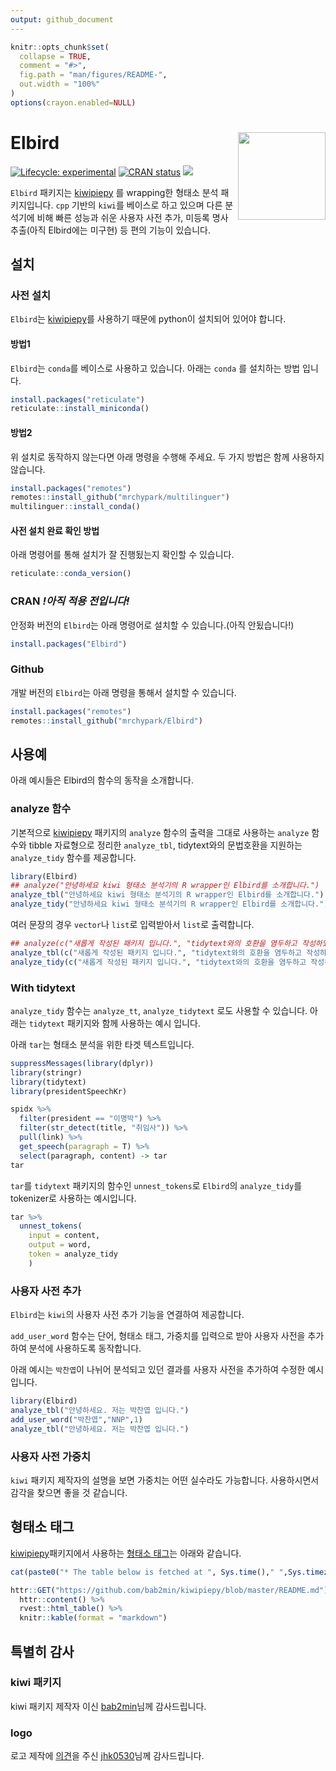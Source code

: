 ```yaml
---
output: github_document
---
```


<!-- README_kr.md is generated from README_kr.Rmd. Please edit that file -->

```r
knitr::opts_chunk$set(
  collapse = TRUE,
  comment = "#>",
  fig.path = "man/figures/README-",
  out.width = "100%"
)
options(crayon.enabled=NULL)
```

# Elbird <img src="man/figures/logo.png" align="right" height=140/>

<!-- badges: start -->
[![Lifecycle: experimental](https://img.shields.io/badge/lifecycle-experimental-orange.svg)](https://www.tidyverse.org/lifecycle/#experimental)
[![CRAN status](https://www.r-pkg.org/badges/version/Elbird)](https://CRAN.R-project.org/package=Elbird)
[![](https://cranlogs.r-pkg.org/badges/Elbird)](https://cran.r-project.org/package=Elbird)
<!-- badges: end -->

`Elbird` 패키지는 [kiwipiepy](https://github.com/bab2min/kiwipiepy) 를 wrapping한 형태소 분석 패키지입니다.
`cpp` 기반의 `kiwi`를 베이스로 하고 있으며 다른 분석기에 비해 빠른 성능과 쉬운 사용자 사전 추가, 미등록 명사 추출(아직 Elbird에는 미구현) 등 편의 기능이 있습니다.

## 설치

### 사전 설치

`Elbird`는 [kiwipiepy](https://github.com/bab2min/kiwipiepy)를 사용하기 때문에 python이 설치되어 있어야 합니다. 


#### 방법1

`Elbird`는 `conda`를 베이스로 사용하고 있습니다. 아래는 `conda` 를 설치하는 방법 입니다.

``` r
install.packages("reticulate")
reticulate::install_miniconda()
```

#### 방법2

위 설치로 동작하지 않는다면 아래 명령을 수행해 주세요.
두 가지 방법은 함께 사용하지 않습니다.

``` r
install.packages("remotes")
remotes::install_github("mrchypark/multilinguer")
multilinguer::install_conda()
```

#### 사전 설치 완료 확인 방법

아래 명령어를 통해 설치가 잘 진행됬는지 확인할 수 있습니다.

```r
reticulate::conda_version()
```

### CRAN *!아직 적용 전입니다!*

안정화 버전의 `Elbird`는 아래 명령어로 설치할 수 있습니다.(아직 안됬습니다!)

```r
install.packages("Elbird")
```

### Github

개발 버전의 `Elbird`는 아래 명령을 통해서 설치할 수 있습니다.

``` r
install.packages("remotes")
remotes::install_github("mrchypark/Elbird")
```

## 사용예

아래 예시들은 Elbird의 함수의 동작을 소개합니다.

### analyze 함수

기본적으로 [kiwipiepy](https://github.com/bab2min/kiwipiepy) 패키지의 `analyze` 함수의 출력을 그대로 사용하는 `analyze` 함수와 tibble 자료형으로 정리한 `analyze_tbl`, tidytext와의 문법호환을 지원하는 `analyze_tidy` 함수를 제공합니다.

```r
library(Elbird)
## analyze("안녕하세요 kiwi 형태소 분석기의 R wrapper인 Elbird를 소개합니다.")
analyze_tbl("안녕하세요 kiwi 형태소 분석기의 R wrapper인 Elbird를 소개합니다.")
analyze_tidy("안녕하세요 kiwi 형태소 분석기의 R wrapper인 Elbird를 소개합니다.")
```

여러 문장의 경우 `vector`나 `list`로 입력받아서 `list`로 출력합니다.

```r
## analyze(c("새롭게 작성된 패키지 입니다.", "tidytext와의 호환을 염두하고 작성하였습니다."))
analyze_tbl(c("새롭게 작성된 패키지 입니다.", "tidytext와의 호환을 염두하고 작성하였습니다."))
analyze_tidy(c("새롭게 작성된 패키지 입니다.", "tidytext와의 호환을 염두하고 작성하였습니다."))
```


### With tidytext

`analyze_tidy` 함수는 `analyze_tt`, `analyze_tidytext` 로도 사용할 수 있습니다.
아래는 `tidytext` 패키지와 함께 사용하는 예시 입니다.

아래 `tar`는 형태소 분석을 위한 타겟 텍스트입니다.

```r
suppressMessages(library(dplyr))
library(stringr)
library(tidytext)
library(presidentSpeechKr)

spidx %>% 
  filter(president == "이명박") %>% 
  filter(str_detect(title, "취임사")) %>% 
  pull(link) %>% 
  get_speech(paragraph = T) %>%
  select(paragraph, content) -> tar
tar
```

`tar`를 `tidytext` 패키지의 함수인 `unnest_tokens`로 `Elbird`의 `analyze_tidy`를 tokenizer로 사용하는 예시입니다.

```r
tar %>% 
  unnest_tokens(
    input = content,
    output = word,
    token = analyze_tidy
    )
```

### 사용자 사전 추가

`Elbird`는 `kiwi`의 사용자 사전 추가 기능을 연결하여 제공합니다.

`add_user_word` 함수는 단어, 형태소 태그, 가중치를 입력으로 받아 사용자 사전을 추가하여 분석에 사용하도록 동작합니다.

아래 예시는 `박찬엽`이 나뉘어 분석되고 있던 결과를 사용자 사전을 추가하여 수정한 예시 입니다.

```r
library(Elbird)
analyze_tbl("안녕하세요. 저는 박찬엽 입니다.")
add_user_word("박찬엽","NNP",1)
analyze_tbl("안녕하세요. 저는 박찬엽 입니다.")
```


### 사용자 사전 가중치

`kiwi` 패키지 제작자의 설명을 보면 가중치는 어떤 실수라도 가능합니다.
사용하시면서 감각을 찾으면 좋을 것 같습니다.

## 형태소 태그

[kiwipiepy](https://github.com/bab2min/kiwipiepy)패키지에서 사용하는 [형태소 태그](https://github.com/bab2min/kiwipiepy#%ED%92%88%EC%82%AC-%ED%83%9C%EA%B7%B8)는 아래와 같습니다.

```r
cat(paste0("* The table below is fetched at ", Sys.time()," ",Sys.timezone(),"."))
```

```r
httr::GET("https://github.com/bab2min/kiwipiepy/blob/master/README.md") %>% 
  httr::content() %>% 
  rvest::html_table() %>% 
  knitr::kable(format = "markdown")
```

## 특별히 감사

### kiwi 패키지
kiwi 패키지 제작자 이신 [bab2min](https://github.com/bab2min)님께 감사드립니다.

### logo
로고 제작에 [의견](https://github.com/mrchypark/Elbird/issues/6)을 주신 [jhk0530](https://github.com/jhk0530)님께 감사드립니다.
